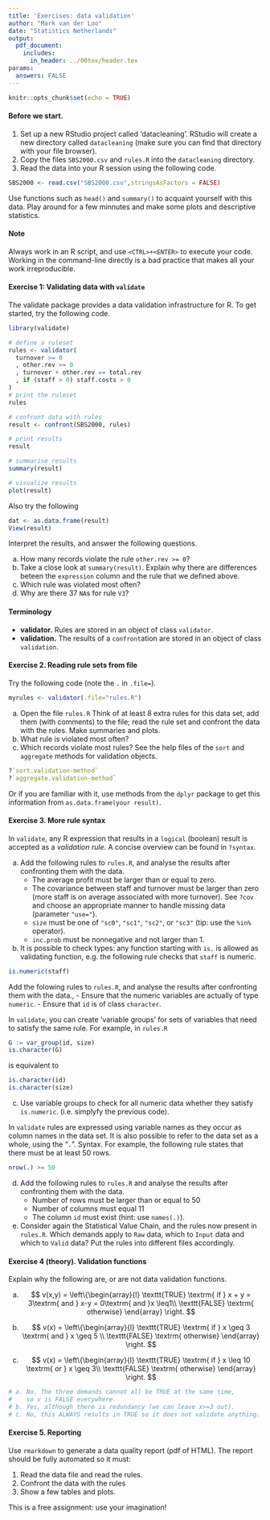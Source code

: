 ```yaml
---
title: 'Exercises: data validation'
author: "Mark van der Loo"
date: "Statistics Netherlands"
output: 
  pdf_document:
    includes: 
      in_header: ../00tex/header.tex
params:
  answers: FALSE
---
```


```r
knitr::opts_chunk$set(echo = TRUE)
```

#### Before we start.

1. Set up a new RStudio project called 'datacleaning'. RStudio will create a new
directory called `datacleaning` (make sure  you can find that directory with your
file browser).
2. Copy the files `SBS2000.csv` and `rules.R` into the `datacleaning` directory.
3. Read the data into your R session using the following code.
```r
SBS2000 <- read.csv("SBS2000.csv",stringsAsFactors = FALSE)
```

Use functions such as `head()` and `summary()` to acquaint yourself with this
data. Play around for a few minnutes and make some plots and descriptive
statistics.

#### Note

Always work in an R script, and use `<CTRL>+<ENTER>` to execute your code.
Working in the command-line directly is a bad practice that makes all your work
irreproducible.



#### Exercise 1: Validating data with `validate`

The validate package provides a data validation infrastructure for R. To get
started, try the following code.

```r
library(validate)

# define a ruleset
rules <- validator(
  turnover >= 0
  , other.rev >= 0
  , turnover + other.rev == total.rev
  , if (staff > 0) staff.costs > 0
)
# print the ruleset
rules

# confront data with rules
result <- confront(SBS2000, rules)

# print results
result

# summarise results
summary(result)

# visualize results
plot(result)
```

Also try the following
```r
dat <- as.data.frame(result)
View(result)
```
Interpret the results, and answer the following questions.

a. How many records violate the rule `other.rev >= 0`?
b. Take a close look at `summary(result)`. Explain why there are differences 
beteen the `expression` column and the rule that we defined above.
c. Which rule was violated most often?
d. Why are there 37 `NA`s for rule `V3`?


#### Terminology

- **validator.** Rules are stored in an object of class `validator`. 
- **validation.** The results of a `confront`ation are stored in an object
of class `validation`.


#### Exercise 2. Reading rule sets from file

Try the following code (note the `.` in `.file=`).
```r
myrules <- validator(.file="rules.R")
```


a. Open the file `rules.R` Think of at least 8 extra rules for this data set,
add them (with comments) to the file; read the rule set and confront the data
with the rules. Make summaries and plots.
b. What rule is violated most often? 
c. Which records violate most rules? See the help files of the
`sort` and `aggregate` methods for validation objects. 
```r
?`sort.validation-method`
?`aggregate.validation-method`
```
Or if you are familiar with it, use methods from the `dplyr` package to get this
information from `as.data.frame(your result)`.

#### Exercise 3. More rule syntax

In `validate`, any R expression that results in a `logical` (boolean) result
is accepted as a _validation rule_. A concise overview can be found in `?syntax`.


a. Add the following rules to `rules.R`, and analyse the results after confronting them with the data.
    - The average profit must be larger than or equal to zero.
    - The covariance between staff and turnover must be larger than zero (more
    staff is on average associated with more turnover). See `?cov` and choose an
    appropriate manner to handle missing data (parameter `"use="`).
    - `size` must be  one of `"sc0"`, `"sc1"`, `"sc2"`, or `"sc3"` (tip: use the `%in%` operator).
    - `inc.prob` must be nonnegative and not larger than 1.


b. It is possible to check types: any function starting with `is.` is
allowed as validating function, e.g. the following rule checks that
`staff` is numeric.
```r
is.numeric(staff)
```
Add the folowing rules to `rules.R`, and analyse the results after confronting
them with the data.,
    - Ensure that the numeric variables are actually of type `numeric`.
    - Ensure that `id` is of class `character`.


In `validate`, you can create 'variable groups' for sets of variables that
need to satisfy the same rule. For example, in `rules.R`
```r
G := var_group(id, size)
is.character(G)
```
is equivalent to
```r
is.character(id)
is.character(size)
```

c. Use variable groups to check for all numeric data whether they satisfy `is.numeric`.
(i.e. simplyfy the previous code).






In `validate` rules are expressed using variable names as they occur as
column names in the data set. It is also possible to refer to the data set as
a whole, using the "`.`". Syntax. For example, the following rule states that
there must be at least 50 rows.

```r
nrow(.) >= 50
```

d. Add the following rules to `rules.R` and analyse the results after confronting
them with the data.
    - Number of rows must be larger than or equal to 50
    - Number of columns must equal 11
    - The column `id` must exist (hint: use `names(.)`).
    
    
e. Consider again the Statistical Value Chain, and the rules now present in 
`rules.R`. Which demands apply to `Raw` data, which to `Input`
data and which to `Valid` data? Put the rules into different files accordingly.


#### Exercise 4 (theory). Validation functions

Explain why the following are, or are not data validation functions.

a.
$$
v(x,y) = \left\{\begin{array}{l}
\texttt{TRUE} \textrm{ if } x + y = 3\textrm{ and } x-y = 0\textrm{ and }x \leq1\\
\texttt{FALSE} \textrm{ otherwise}
\end{array}
\right.
$$

b.
$$
v(x) = \left\{\begin{array}{l}
\texttt{TRUE} \textrm{ if } x \geq 3 \textrm{ and } x \geq 5 \\
\texttt{FALSE} \textrm{ otherwise}
\end{array}
\right.
$$

c.
$$
v(x) = \left\{\begin{array}{l}
\texttt{TRUE} \textrm{ if } x \leq 10 \textrm{ or } x \geq 3\\
\texttt{FALSE} \textrm{ otherwise}
\end{array}
\right.
$$

```r
# a. No. The three demands cannot all be TRUE at the same time, 
#    so v is FALSE everywhere.
# b. Yes, although there is redundancy (we can leave x>=3 out).
# c. No, this ALWAYS results in TRUE so it does not validate anything.
```




#### Exercise 5. Reporting

Use `rmarkdown` to generate a data quality report (pdf of HTML). The report
should be fully automated so it must:

1. Read the data file and read the rules.
2. Confront the data with the rules
3. Show a few tables and plots.

This is a free assignment: use your imagination!





























